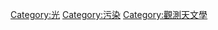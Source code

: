 {{Catmore|光害}}
{{Commonscat|Light pollution}}

[[Category:光|Category:光]]
[[Category:污染|Category:污染]]
[[Category:觀測天文學|Category:觀測天文學]]